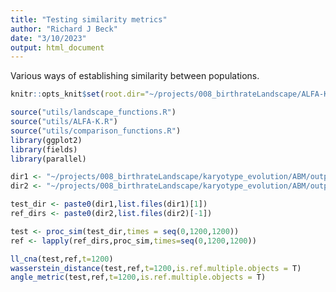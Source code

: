 ```yaml
---
title: "Testing similarity metrics"
author: "Richard J Beck"
date: "3/10/2023"
output: html_document
---
```


Various ways of establishing similarity between populations.

```r
knitr::opts_knit$set(root.dir="~/projects/008_birthrateLandscape/ALFA-K/")
```


```r
source("utils/landscape_functions.R")
source("utils/ALFA-K.R")
source("utils/comparison_functions.R")
library(ggplot2)
library(fields)
library(parallel)
```


```r



dir1 <- "~/projects/008_birthrateLandscape/karyotype_evolution/ABM/output/nchrom_22_v2/N_22_w_1p6_rep_04/train/"
dir2 <- "~/projects/008_birthrateLandscape/karyotype_evolution/ABM/output/nchrom_22_v2/N_22_w_1p6_rep_04/train/"

test_dir <- paste0(dir1,list.files(dir1)[1])
ref_dirs <- paste0(dir2,list.files(dir2)[-1])

test <- proc_sim(test_dir,times = seq(0,1200,1200))
ref <- lapply(ref_dirs,proc_sim,times=seq(0,1200,1200))

ll_cna(test,ref,t=1200)
wasserstein_distance(test,ref,t=1200,is.ref.multiple.objects = T) 
angle_metric(test,ref,t=1200,is.ref.multiple.objects = T)


```

